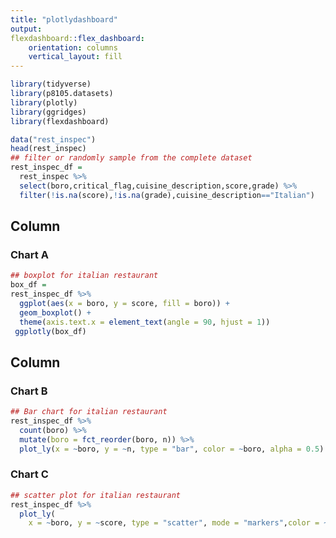 ```yaml
---
title: "plotlydashboard"
output: 
flexdashboard::flex_dashboard:
    orientation: columns
    vertical_layout: fill
---
```


```r
library(tidyverse)
library(p8105.datasets)
library(plotly)
library(ggridges)
library(flexdashboard)
```




```r
data("rest_inspec")
head(rest_inspec)
## filter or randomly sample from the complete dataset
rest_inspec_df = 
  rest_inspec %>%
  select(boro,critical_flag,cuisine_description,score,grade) %>%
  filter(!is.na(score),!is.na(grade),cuisine_description=="Italian") 


```

Column {data-width=650}
-----------------------------------------------------------------------

### Chart A


```r
## boxplot for italian restaurant
box_df = 
rest_inspec_df %>% 
  ggplot(aes(x = boro, y = score, fill = boro)) +
  geom_boxplot() +
  theme(axis.text.x = element_text(angle = 90, hjust = 1))
 ggplotly(box_df) 
```

Column {data-width=350}
-----------------------------------------------------------------------

### Chart B


```r
## Bar chart for italian restaurant
rest_inspec_df %>% 
  count(boro) %>% 
  mutate(boro = fct_reorder(boro, n)) %>%      
  plot_ly(x = ~boro, y = ~n, type = "bar", color = ~boro, alpha = 0.5)
```
### Chart C
```r
## scatter plot for italian restaurant
rest_inspec_df %>% 
  plot_ly(
    x = ~boro, y = ~score, type = "scatter", mode = "markers",color = ~critical_flag, alpha = 0.5)
```
